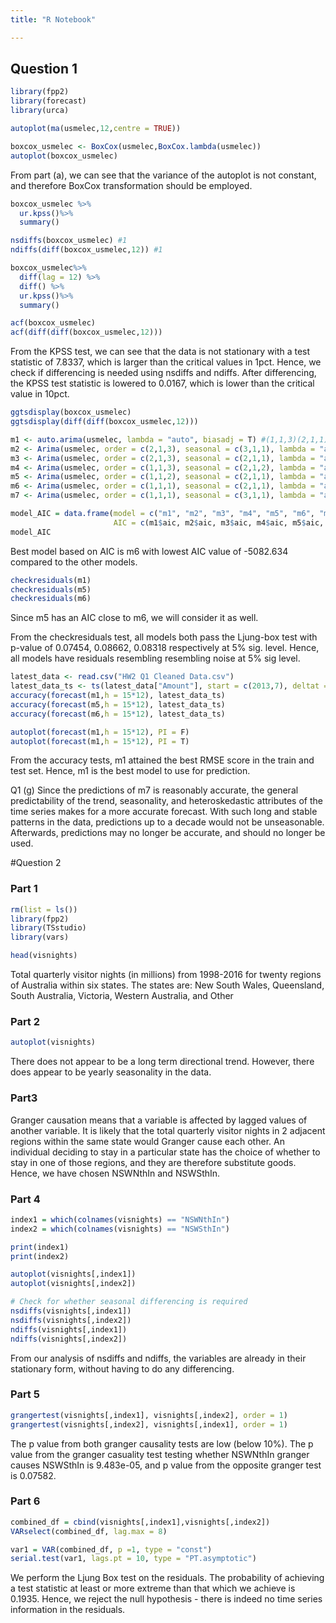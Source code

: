```yaml
---
title: "R Notebook"

---
```

## Question 1
```r
library(fpp2)
library(forecast)
library(urca)
```

```r
autoplot(ma(usmelec,12,centre = TRUE))

```

```r
boxcox_usmelec <- BoxCox(usmelec,BoxCox.lambda(usmelec))
autoplot(boxcox_usmelec)
```
From part (a), we can see that the variance of the autoplot is not constant, and therefore BoxCox transformation should be employed.


```r
boxcox_usmelec %>%
  ur.kpss()%>%
  summary()

nsdiffs(boxcox_usmelec) #1
ndiffs(diff(boxcox_usmelec,12)) #1

boxcox_usmelec%>%
  diff(lag = 12) %>%
  diff() %>%
  ur.kpss()%>%
  summary()

acf(boxcox_usmelec)
acf(diff(diff(boxcox_usmelec,12)))
```
From the KPSS test, we can see that the data is not stationary with a test statistic of 7.8337, which is larger than the critical values in 1pct. Hence, we check if differencing is needed using nsdiffs and ndiffs. After differencing, the KPSS test statistic is lowered to 0.0167, which is lower than the critical value in 10pct.

```r
ggtsdisplay(boxcox_usmelec)
ggtsdisplay(diff(diff(boxcox_usmelec,12)))

m1 <- auto.arima(usmelec, lambda = "auto", biasadj = T) #(1,1,3)(2,1,1)[12]
m2 <- Arima(usmelec, order = c(2,1,3), seasonal = c(3,1,1), lambda = "auto", biasadj = T)
m3 <- Arima(usmelec, order = c(2,1,3), seasonal = c(2,1,1), lambda = "auto", biasadj = T)
m4 <- Arima(usmelec, order = c(1,1,3), seasonal = c(2,1,2), lambda = "auto", biasadj = T)
m5 <- Arima(usmelec, order = c(1,1,2), seasonal = c(2,1,1), lambda = "auto", biasadj = T)
m6 <- Arima(usmelec, order = c(1,1,1), seasonal = c(2,1,1), lambda = "auto", biasadj = T)
m7 <- Arima(usmelec, order = c(1,1,1), seasonal = c(3,1,1), lambda = "auto", biasadj = T)

model_AIC = data.frame(model = c("m1", "m2", "m3", "m4", "m5", "m6", "m7"),
                       AIC = c(m1$aic, m2$aic, m3$aic, m4$aic, m5$aic, m6$aic, m7$aic))
model_AIC

```
Best model based on AIC is m6 with lowest AIC value of -5082.634 compared to the other models.

```r
checkresiduals(m1)
checkresiduals(m5)
checkresiduals(m6)

```

Since m5 has an AIC close to m6, we will consider it as well. 

From the checkresiduals test, all models both pass the Ljung-box test with p-value of 0.07454, 0.08662, 0.08318 respectively at 5% sig. level.
Hence, all models have residuals resembling resembling noise at 5% sig level.


```r
latest_data <- read.csv("HW2 Q1 Cleaned Data.csv")
latest_data_ts <- ts(latest_data["Amount"], start = c(2013,7), deltat = 1/12)
accuracy(forecast(m1,h = 15*12), latest_data_ts)
accuracy(forecast(m5,h = 15*12), latest_data_ts)
accuracy(forecast(m6,h = 15*12), latest_data_ts)

autoplot(forecast(m1,h = 15*12), PI = F)
autoplot(forecast(m1,h = 15*12), PI = T)

```

From the accuracy tests, m1 attained the best RMSE score in the train and test set. Hence, m1 is the best model to use for prediction.

Q1 (g)
Since the predictions of m7 is reasonably accurate, the general predictability of the trend, seasonality, and heteroskedastic attributes of the time series makes for a more accurate forecast. With such long and stable patterns in the data, predictions up to a decade would not be unseasonable. Afterwards, predictions may no longer be accurate, and should no longer be used.

#Question 2

### Part 1
```r
rm(list = ls())
library(fpp2)
library(TSstudio)
library(vars)
```
```r
head(visnights)
```
Total quarterly visitor nights (in millions) from 1998-2016 for twenty regions of Australia within six states. The states are: New South Wales, Queensland, South Australia, Victoria, Western Australia, and Other

### Part 2
```r
autoplot(visnights)
```
There does not appear to be a long term directional trend. However, there does appear to be yearly seasonality in the data. 

### Part3
Granger causation means that a variable is affected by lagged values of another variable. It is likely that the total quarterly visitor nights in 2 adjacent regions within the same state would Granger cause each other. An individual deciding to stay in a particular state has the choice of whether to stay in one of those regions, and they are therefore substitute goods. Hence, we have chosen NSWNthIn and NSWSthIn. 

### Part 4
```r
index1 = which(colnames(visnights) == "NSWNthIn")
index2 = which(colnames(visnights) == "NSWSthIn")

print(index1)
print(index2)

autoplot(visnights[,index1])
autoplot(visnights[,index2])
```
```r
# Check for whether seasonal differencing is required
nsdiffs(visnights[,index1])
nsdiffs(visnights[,index2])
ndiffs(visnights[,index1])
ndiffs(visnights[,index2])
```
From our analysis of nsdiffs and ndiffs, the variables are already in their stationary form, without having to do any differencing.

### Part 5
```r
grangertest(visnights[,index1], visnights[,index2], order = 1)
grangertest(visnights[,index2], visnights[,index1], order = 1)
```
The p value from both granger causality tests are low (below 10%). The p value from the granger casuality test testing whether NSWNthIn granger causes NSWSthIn is 9.483e-05, and p value from the opposite granger test is 0.07582. 


### Part 6
```r
combined_df = cbind(visnights[,index1],visnights[,index2])
VARselect(combined_df, lag.max = 8)
```

```r
var1 = VAR(combined_df, p =1, type = "const")
serial.test(var1, lags.pt = 10, type = "PT.asymptotic")
```
We perform the Ljung Box test on the residuals. The probability of achieving a test statistic at least or more extreme than that which we achieve is 0.1935. Hence, we reject the null hypothesis - there is indeed no time series information in the residuals. 
